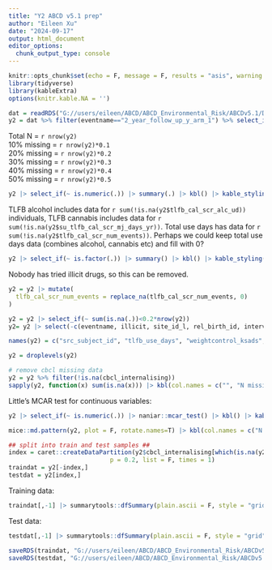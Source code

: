 ```yaml
---
title: "Y2 ABCD v5.1 prep"
author: "Eileen Xu"
date: "2024-09-17"
output: html_document
editor_options: 
  chunk_output_type: console
---
```


```r
knitr::opts_chunk$set(echo = F, message = F, results = "asis", warning = F)
library(tidyverse)
library(kableExtra)
options(knitr.kable.NA = '')
```

```r
dat = readRDS("G://users/eileen/ABCD/ABCD_Environmental_Risk/ABCDv5.1/DATA/predictors_unrelatedIDs.rds")
y2 = dat %>% filter(eventname=="2_year_follow_up_y_arm_1") %>% select_if(~ !all(is.na(.))) |> droplevels()
```

Total N = `r nrow(y2)` \
10% missing = `r nrow(y2)*0.1` \
20% missing = `r nrow(y2)*0.2` \
30% missing = `r nrow(y2)*0.3` \
40% missing = `r nrow(y2)*0.4` \
50% missing = `r nrow(y2)*0.5` 

```r
y2 |> select_if(~ is.numeric(.)) |> summary(.) |> kbl() |> kable_styling()
```

TLFB alcohol includes data for `r sum(!is.na(y2$tlfb_cal_scr_alc_ud))` individuals, TLFB cannabis includes data for `r sum(!is.na(y2$su_tlfb_cal_scr_mj_days_yr))`. Total use days has data for `r sum(!is.na(y2$tlfb_cal_scr_num_events))`. Perhaps we could keep total use days data (combines alcohol, cannabis etc) and fill with 0?

```r
y2 |> select_if(~ is.factor(.)) |> summary() |> kbl() |> kable_styling()
```

Nobody has tried illicit drugs, so this can be removed. 

```r
y2 = y2 |> mutate(
  tlfb_cal_scr_num_events = replace_na(tlfb_cal_scr_num_events, 0)
)

y2 = y2 |> select_if(~ sum(is.na(.))<0.2*nrow(y2))
y2= y2 |> select(-c(eventname, illicit, site_id_l, rel_birth_id, interview_date, visit_type, birthsex, gender_id))

names(y2) = c("src_subject_id", "tlfb_use_days", "weightcontrol_ksads", "witness_comm_violence", "death_loved_one", "witness_dv", "s_abuse", "p_abuse", "emot_abuse", "serious_accident", "bkfs_fruit", "bkfs_veg", "sleep_hrs", "bmi", "needed_food", "income", "parent_ed", "gender", "race_ethnicity", "comm_safety", "discrimination", "days_active", "bully_relational", "bully_reputational", "bully_overt", "chronotype", "life_events", "agemths", "cbcl_internalising", "cbcl_dsm5_depress")

y2 = droplevels(y2)

# remove cbcl missing data
y2 = y2 %>% filter(!is.na(cbcl_internalising))
sapply(y2, function(x) sum(is.na(x))) |> kbl(col.names = c("", "N missing")) |> kable_styling()
```

Little's MCAR test for continuous variables:

```r
y2 |> select_if(~ is.numeric(.)) |> naniar::mcar_test() |> kbl() |> kable_styling()
```

```r
mice::md.pattern(y2, plot = F, rotate.names=T) |> kbl(col.names = c("N with pattern", names(y2), "N missing in pattern")) |> kable_styling()
```

```r
## split into train and test samples ##
index = caret::createDataPartition(y2$cbcl_internalising[which(is.na(y2$cbcl_internalising)==F)], 
                            p = 0.2, list = F, times = 1)
traindat = y2[-index,]
testdat = y2[index,]
```

Training data:

```r
traindat[,-1] |> summarytools::dfSummary(plain.ascii = F, style = "grid", valid.col = F, graph.col = F, varnumbers = F)
```

Test data:

```r
testdat[,-1] |> summarytools::dfSummary(plain.ascii = F, style = "grid", valid.col = F, graph.col = F, varnumbers = F)
```


```r
saveRDS(traindat, "G://users/eileen/ABCD/ABCD_Environmental_Risk/ABCDv5.1/DATA/y2_traindat.rds")
saveRDS(testdat, "G://users/eileen/ABCD/ABCD_Environmental_Risk/ABCDv5.1/DATA/y2_testdat.rds")
```

